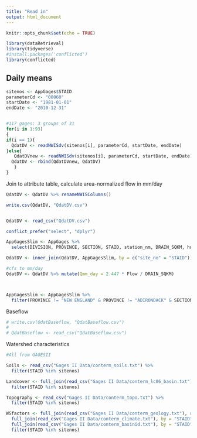 ```yaml
---
title: "Read in"
output: html_document
---
```


```r
knitr::opts_chunk$set(echo = TRUE)

library(dataRetrieval)
library(tidyverse)
#install.packages('conflicted')
library(conflicted)
```

## Daily means

```r
sitenos <- AppGages$STAID
parameterCd <- "00060" 
startDate <- "1981-01-01"  
endDate <- "2010-12-31"


#117 gages: 3 groups of 31
for(i in 1:93)
{
if(i == 1){
  QdatDV <- readNWISdv(sitenos[i], parameterCd, startDate, endDate)
}else{
   QdatDVnew <- readNWISdv(sitenos[i], parameterCd, startDate, endDate) 
  QdatDV <- rbind(QdatDVnew, QdatDV)
   }
}
```

Join to attribute table, calculate area-normalized flow in mm/day

```r
QdatDV <- QdatDV %>% renameNWISColumns()

write.csv(QdatDV, "QdatDV.csv")


QdatDV <- read_csv("QdatDV.csv")

conflict_prefer("select", "dplyr")

AppGagesSlim <- AppGages %>% 
  select(DIVISION, PROVINCE, SECTION, STAID, station_nm, DRAIN_SQKM, huc_cd, LAT_GAGE, LNG_GAGE, STATE, alt_va, geometry)

QdatDV <- inner_join(QdatDV, AppGagesSlim, by = c("site_no" = "STAID"))

#cfs to mm/day
QdatDV <- QdatDV %>% mutate(Qmm_day = 2.447 * Flow / DRAIN_SQKM)



AppGagesSlim <- AppGagesSlim %>% 
  filter(PROVINCE != "NEW ENGLAND" & PROVINCE != "ADIRONDACK" & SECTION != "SOUTHERN NEW YORK" & SECTION != "CATSKILL")
```

Baseflow

```r
# write.csv(QdatBaseflow, "QdatBaseflow.csv")
# 
# QdatBaseflow <- read_csv("QdatBaseflow.csv")
```

Watershed characteristics

```r
#All from GAGESII

Soils <- read_csv("Gages II Data/conterm_soils.txt") %>%
  filter(STAID %in% sitenos)

Landcover <- full_join(read_csv("Gages II Data/conterm_lc06_basin.txt"), read_csv("Gages II Data/conterm_lc06_rip800.txt"), by = "STAID") %>% 
  filter(STAID %in% sitenos)

Topography <- read_csv("Gages II Data/conterm_topo.txt") %>%
  filter(STAID %in% sitenos)

WSfactors <- full_join(read_csv("Gages II Data/conterm_geology.txt"), read_csv("Gages II Data/conterm_hydro.txt"), by = "STAID") %>%
  full_join(read_csv("Gages II Data/conterm_climate.txt"), by = "STAID") %>%
  full_join(read_csv("Gages II Data/conterm_basinid.txt"), by = "STAID") %>%
  filter(STAID %in% sitenos)
```
